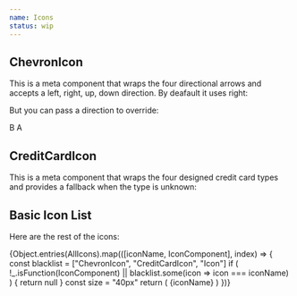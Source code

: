 ```yaml
---
name: Icons
status: wip
---
```



## ChevronIcon

This is a meta component that wraps the four directional arrows and accepts a left, right, up, down direction. By deafault it uses right:

<Playground>
  <ChevronIcon height="40px" width="40px" />
</Playground>

But you can pass a direction to override:

<Playground>
  <BorderBox>
    <ChevronIcon direction="up" height="40px" width="40px" />
    <ChevronIcon direction="up" height="40px" width="40px" />
    <ChevronIcon direction="down" height="40px" width="40px" />
    <ChevronIcon direction="down" height="40px" width="40px" />
    <ChevronIcon direction="left" height="40px" width="40px" />
    <ChevronIcon direction="right" height="40px" width="40px" />
    <ChevronIcon direction="left" height="40px" width="40px" />
    <ChevronIcon direction="right" height="40px" width="40px" />
    <Sans size="8">B</Sans>
    <Sans size="8">A</Sans>
  </BorderBox>
</Playground>

## CreditCardIcon

This is a meta component that wraps the four designed credit card types and provides a fallback when the type is unknown:

<Playground>
  <BorderBox>
    <Flex justifyContent="space-evenly" width="100%">
      <CreditCardIcon type="American Express" height="40px" width="40px" />
      <CreditCardIcon type="Discover" height="40px" width="40px" />
      <CreditCardIcon type="MasterCard" height="40px" width="40px" />
      <CreditCardIcon type="Unknown" height="40px" width="40px" />
      <CreditCardIcon type="Visa" height="40px" width="40px" />
    </Flex>
  </BorderBox>
</Playground>

## Basic Icon List

Here are the rest of the icons:

<Flex flexWrap="wrap">
  {Object.entries(AllIcons).map(([iconName, IconComponent], index) => {
    const blacklist = ["ChevronIcon", "CreditCardIcon", "Icon"]
    if (
      !_.isFunction(IconComponent) ||
      blacklist.some(icon => icon === iconName)
    ) {
      return null
    }
    const size = "40px"
    return (
      <Box pr={4} pb={2} mb={4} key={index}>
        <IconComponent width={size} height={size} />
        <Separator my={1} />
        <Sans size="3" weight="medium">
          {iconName}
        </Sans>
      </Box>
    )
  })}
</Flex>
